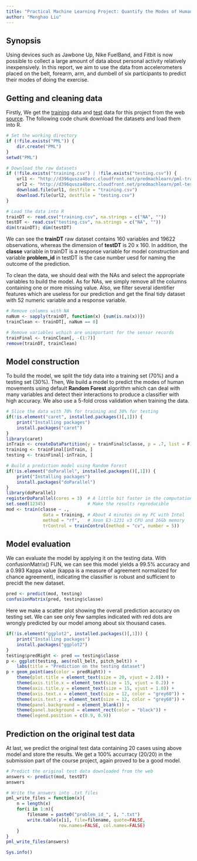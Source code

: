 ```yaml
---
title: "Practical Machine Learning Project: Quantify the Modes of Human Movements"
author: "Menghao Liu"
---
```


## Synopsis 

Using devices such as Jawbone Up, Nike FuelBand, and Fitbit is now possible to collect a large amount of data about personal activity relatively inexpensively. In this report, we aim to use the data from accelerometers placed on the belt, forearm, arm, and dumbell of six participants to predict their modes of doing the exercise. 

## Getting and cleaning data  

Firstly, We get the [training](http://d396qusza40orc.cloudfront.net/predmachlearn/pml-training.csv) data and  [test](http://d396qusza40orc.cloudfront.net/predmachlearn/pml-testing.csv) data for this project from the web [source](http://groupware.les.inf.puc-rio.br/har). The following code chunk download the datasets and load them into R. 

```r
# Set the working directory
if (!file.exists("PML")) {
    dir.create("PML")
}
setwd("PML")

# Download the raw datasets
if (!file.exists("training.csv") | !file.exists("testing.csv")) {
    url1 <- "http://d396qusza40orc.cloudfront.net/predmachlearn/pml-training.csv"
    url2 <- "http://d396qusza40orc.cloudfront.net/predmachlearn/pml-testing.csv"
    download.file(url1, destfile = "training.csv")
    download.file(url2, destfile = "testing.csv")
}

# Load the data into R
trainDT <- read.csv("training.csv", na.strings = c("NA", ""))
testDT <- read.csv("testing.csv", na.strings = c("NA", ""))
dim(trainDT); dim(testDT)
```

We can see the **trainDT** raw dataset contains 160 variables and 19622 observations, whereas the dimension of **testDT** is 20 x 160. In addition, the **classe** variable in trainDT is a response variable for model construction and variable **problem_id** in testDT is the case number uesd for naming the outcome of the prediction. 

To clean the data, we should deal with the NAs and select the appropriate variables to build the model. As for NAs, we simply remove all the columns containing one or more missing value. Also, we filter several identifier features which are useless for our prediction and get the final tidy dataset with 52 numeric variable and a response variable. 

```r
# Remove columns with NA
naNum <- sapply(trainDT, function(x) {sum(is.na(x))})
trainClean <- trainDT[, naNum == 0]

# Remove variables wchich are unimportant for the sensor records
trainFinal <- trainClean[, -(1:7)]
remove(trainDT, trainClean)
```

## Model construction 

To build the model, we split the tidy data into a training set (70%) and a testing set (30%). Then, We build a model to predict the modes of human movements using default **Random Forest** algorithm which can deal with many variables and detect their interactions to produce a classifier with high accuracy. We also use a 5-fold cross validation when training the data. 

```r
# Slice the data with 70% for training and 30% for testing
if(!is.element("caret", installed.packages()[,1])) {
    print("Installing packages")
    install.packages("caret")
}
library(caret)
inTrain <- createDataPartition(y = trainFinal$classe, p = .7, list = F)
training <- trainFinal[inTrain, ]
testing <- trainFinal[-inTrain, ]

# Build a prediction model using Random Forest
if(!is.element("doParallel", installed.packages()[,1])) {
    print("Installing packages")
    install.packages("doParallel")
}
library(doParallel) 
registerDoParallel(cores = 3)  # A little bit faster in the computation
set.seed(12345)                # Make the results reproducible
mod <- train(classe ~ ., 
              data = training, # About 4 minutes on my PC with Intel 
              method = "rf",   # Xeon E3-1231 v3 CPU and 16Gb memory 
              trControl = trainControl(method = "cv", number = 5))
```

## Model evaluation 

We can evaluate the model by applying it on the testing data. With confusionMatrix() FUN, we can see this model yields a 99.5% accuracy and a 0.993 Kappa value (kappa is a measure of agreement normalized for chance agreement), indicating the classifier is robust and sufficient to precidt the new dataset. 

```r
pred <- predict(mod, testing)
confusionMatrix(pred, testing$classe)
```

Here we make a scatter plot showing the overall prediction accuracy on testing set. We can see only few samples indicated with red dots are wrongly predicted by our model among about six thousand cases.

```r
if(!is.element("ggplot2", installed.packages()[,1])) {
    print("Installing packages")
    install.packages("ggplot2")
}
testing$predRight <- pred == testing$classe
p <- ggplot(testing, aes(roll_belt, pitch_belt)) + 
    labs(title = "Prediction on the testing dataset")
p + geom_point(aes(color = predRight)) + 
    theme(plot.title = element_text(size = 20, vjust = 2.0)) + 
    theme(axis.title.x = element_text(size = 15, vjust = 0.2)) + 
    theme(axis.title.y = element_text(size = 15, vjust = 1.0)) + 
    theme(axis.text.x = element_text(size = 12, color = "grey60")) + 
    theme(axis.text.y = element_text(size = 12, color = "grey60")) + 
    theme(panel.background = element_blank()) + 
    theme(panel.background = element_rect(color = "black")) + 
    theme(legend.position = c(0.9, 0.9))
```


## Prediction on the original test data 

At last, we predict the original test data containing 20 cases using above model and store the results. We get a 100% accurracy (20/20) in the submission part of the course project, again proved to be a good model. 

```r
# Predict the original test data downloaded from the web
answers <- predict(mod, testDT)
answers

# Write the answers into .txt files
pml_write_files = function(x){
    n = length(x)
    for(i in 1:n){
        filename = paste0("problem_id_", i, ".txt")
        write.table(x[i], file=filename, quote=FALSE, 
                    row.names=FALSE, col.names=FALSE)
    }
}
pml_write_files(answers)
```

```r
Sys.info()
```